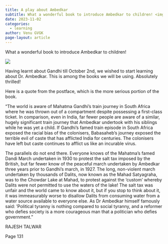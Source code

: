 ```yaml
---
title: A play about Ambedkar 
subtitle: What a wonderful book to introduce Ambedkar to children! <img src="data:image/jpeg;base64,/9j/4AAQSkZJRgABAQAAAQABAAD/7QBsUGhvdG9zaG9wIDMuMAA4QklNBAQAAAAAAFA
date: 2023-11-02
categories:
  - learning
author: Venu GVGK
page-layout: article
---
```


What a wonderful book to introduce Ambedkar to children! 

![](XS54JZk.jpg)

Having learnt about Gandhi till October 2nd, we wished to start learning about Dr. Ambedkar. This is among the books we will be using. Absolutely thrilled! 

Here is a quote from the postface, which is the more serious portion of the book. 

"The world is aware of Mahatma Gandhi's train journey in South Africa where he was thrown out of a compartment despite possessing a first\-class ticket. In comparison, even in India, far fewer people are aware of a similar, hugely significant train journey that Ambedkar undertook with his siblings while he was yet a child. If Gandhi's famed train episode in South Africa exposed the racial bias of the colonisers, Babasaheb's journey exposed the terrible evil of caste that has afflicted India for centuries. The colonisers have left but caste continues to afflict us like an incurable virus.

The parallels do not end there. Everyone knows of the Mahatma's famed Dandi March undertaken in 1930 to protest the salt tax imposed by the British, but far fewer know of the peaceful march undertaken by Ambedkar three years prior to Gandhi's march, in 1927\. The long, non\-violent march undertaken by thousands of Dalits, now known as the Mahad Satyagraha, was to the Chowdar Lake at Mahad, to protest against the 'custom' whereby Dalits were not permitted to use the waters of the lake! The salt tax was unfair and the world came to know about it, but if you stop to think about it, it was immeasurably worse to disallow Dalits from consuming water from a water source available to everyone else. As Dr Ambedkar himself famously said: 'Political tyranny is nothing compared to social tyranny, and a reformer who defies society is a more courageous man that a politician who defies government."

RAJESH TALWAR

Page 131



